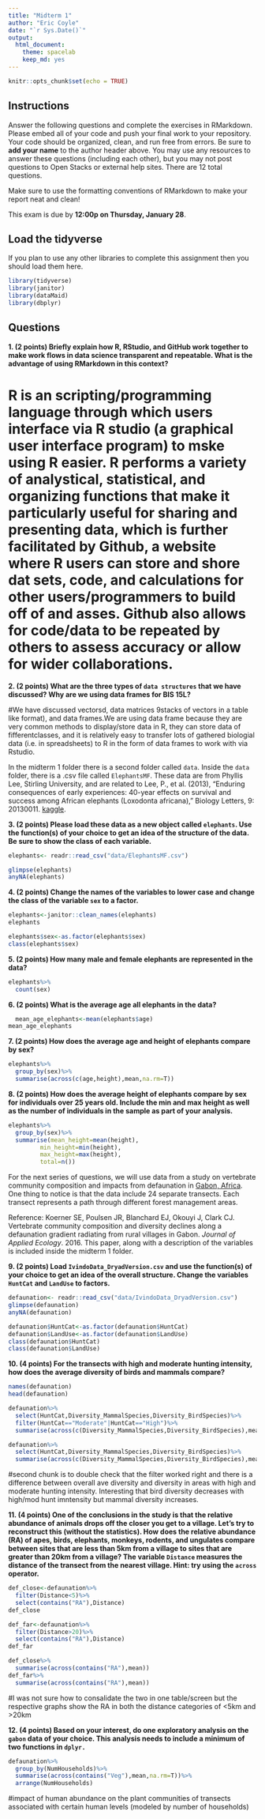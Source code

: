 ```yaml
---
title: "Midterm 1"
author: "Eric Coyle"
date: "`r Sys.Date()`"
output:
  html_document: 
    theme: spacelab
    keep_md: yes
---
```


```r
knitr::opts_chunk$set(echo = TRUE)
```

## Instructions
Answer the following questions and complete the exercises in RMarkdown. Please embed all of your code and push your final work to your repository. Your code should be organized, clean, and run free from errors. Be sure to **add your name** to the author header above. You may use any resources to answer these questions (including each other), but you may not post questions to Open Stacks or external help sites. There are 12 total questions.  

Make sure to use the formatting conventions of RMarkdown to make your report neat and clean!  

This exam is due by **12:00p on Thursday, January 28**.  

## Load the tidyverse
If you plan to use any other libraries to complete this assignment then you should load them here.
```r
library(tidyverse)
library(janitor)
library(dataMaid)
library(dbplyr)
```

## Questions
**1. (2 points) Briefly explain how R, RStudio, and GitHub work together to make work flows in data science transparent and repeatable. What is the advantage of using RMarkdown in this context?**  

# R is an scripting/programming language through which users interface via R studio (a graphical user interface program) to mske using R easier. R performs a variety of analystical, statistical, and organizing functions that make it particularly useful for sharing and presenting data, which is further facilitated by Github, a website where R users can store and shore dat sets, code, and calculations for other users/programmers to build off of and asses. Github also allows for code/data to be repeated by others to assess accuracy or allow for wider collaborations. 

**2. (2 points) What are the three types of `data structures` that we have discussed? Why are we using data frames for BIS 15L?**

#We have discussed vectorsd, data matrices 9stacks of vectors in a table like format), and data frames.We are using data frame because they are very common methods to display/store data in R, they can store data of fifferentclasses, and it is relatively easy to transfer lots of gathered biologial data (i.e. in spreadsheets) to R in the form of data frames to work with via Rstudio.

In the midterm 1 folder there is a second folder called `data`. Inside the `data` folder, there is a .csv file called `ElephantsMF`. These data are from Phyllis Lee, Stirling University, and are related to Lee, P., et al. (2013), "Enduring consequences of early experiences: 40-year effects on survival and success among African elephants (Loxodonta africana)," Biology Letters, 9: 20130011. [kaggle](https://www.kaggle.com/mostafaelseidy/elephantsmf).  

**3. (2 points) Please load these data as a new object called `elephants`. Use the function(s) of your choice to get an idea of the structure of the data. Be sure to show the class of each variable.**
```r
elephants<- readr::read_csv("data/ElephantsMF.csv")
```
```r
glimpse(elephants)
anyNA(elephants)
```

**4. (2 points) Change the names of the variables to lower case and change the class of the variable `sex` to a factor.**
```r
elephants<-janitor::clean_names(elephants)
elephants
```
```r
elephants$sex<-as.factor(elephants$sex)
class(elephants$sex)
```

**5. (2 points) How many male and female elephants are represented in the data?**
```r
elephants%>%
  count(sex)
```


**6. (2 points) What is the average age all elephants in the data?**
```r
  mean_age_elephants<-mean(elephants$age)
mean_age_elephants
```

**7. (2 points) How does the average age and height of elephants compare by sex?**
```r
elephants%>%
  group_by(sex)%>%
  summarise(across(c(age,height),mean,na.rm=T))
```


**8. (2 points) How does the average height of elephants compare by sex for individuals over 25 years old. Include the min and max height as well as the number of individuals in the sample as part of your analysis.**
```r
elephants%>%
  group_by(sex)%>%
  summarise(mean_height=mean(height),
         min_height=min(height),
         max_height=max(height),
         total=n())
```

For the next series of questions, we will use data from a study on vertebrate community composition and impacts from defaunation in [Gabon, Africa](https://en.wikipedia.org/wiki/Gabon). One thing to notice is that the data include 24 separate transects. Each transect represents a path through different forest management areas.  

Reference: Koerner SE, Poulsen JR, Blanchard EJ, Okouyi J, Clark CJ. Vertebrate community composition and diversity declines along a defaunation gradient radiating from rural villages in Gabon. _Journal of Applied Ecology_. 2016. This paper, along with a description of the variables is included inside the midterm 1 folder.  

**9. (2 points) Load `IvindoData_DryadVersion.csv` and use the function(s) of your choice to get an idea of the overall structure. Change the variables `HuntCat` and `LandUse` to factors.**
```r
defaunation<- readr::read_csv("data/IvindoData_DryadVersion.csv")
glimpse(defaunation)
anyNA(defaunation)
```
```r
defaunation$HuntCat<-as.factor(defaunation$HuntCat)
defaunation$LandUse<-as.factor(defaunation$LandUse)
class(defaunation$HuntCat)
class(defaunation$LandUse)
```

**10. (4 points) For the transects with high and moderate hunting intensity, how does the average diversity of birds and mammals compare?**
```r
names(defaunation)
head(defaunation)
```
```r
defaunation%>%
  select(HuntCat,Diversity_MammalSpecies,Diversity_BirdSpecies)%>%
  filter(HuntCat=="Moderate"|HuntCat=="High")%>%
  summarise(across(c(Diversity_MammalSpecies,Diversity_BirdSpecies),mean,na.rm=T))
```
```r
defaunation%>%
  select(HuntCat,Diversity_MammalSpecies,Diversity_BirdSpecies)%>%
  summarise(across(c(Diversity_MammalSpecies,Diversity_BirdSpecies),mean,na.rm=T))
```
#second chunk is to double check that the filter worked right and there is a difference between overall ave diversity and diversity in areas with high and moderate hunting intensity. Interesting that bird diversity decreases with high/mod hunt imntensity but mammal diversity increases.

**11. (4 points) One of the conclusions in the study is that the relative abundance of animals drops off the closer you get to a village. Let's try to reconstruct this (without the statistics). How does the relative abundance (RA) of apes, birds, elephants, monkeys, rodents, and ungulates compare between sites that are less than 5km from a village to sites that are greater than 20km from a village? The variable `Distance` measures the distance of the transect from the nearest village. Hint: try using the `across` operator.**  
```r
def_close<-defaunation%>%
  filter(Distance<5)%>%
  select(contains("RA"),Distance)
def_close
```

```r
def_far<-defaunation%>%
  filter(Distance>20)%>%
  select(contains("RA"),Distance)
def_far
```

```r
def_close%>%
  summarise(across(contains("RA"),mean))
def_far%>%
  summarise(across(contains("RA"),mean))
```
#I was not sure how to consalidate the two in one table/screen but the respective graphs show the RA in both the distance categories of <5km and >20km 

**12. (4 points) Based on your interest, do one exploratory analysis on the `gabon` data of your choice. This analysis needs to include a minimum of two functions in `dplyr.`**
```r
defaunation%>%
  group_by(NumHouseholds)%>%
  summarise(across(contains("Veg"),mean,na.rm=T))%>%
  arrange(NumHouseholds)
```
#impact of human abundance on the plant communities of transects associated with certain human levels (modeled by number of households)
